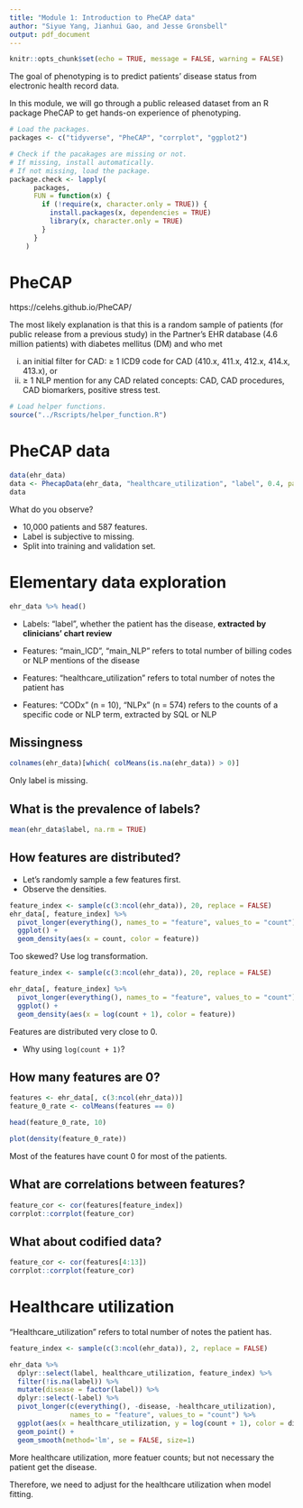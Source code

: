 ```yaml
---
title: "Module 1: Introduction to PheCAP data"
author: "Siyue Yang, Jianhui Gao, and Jesse Gronsbell"
output: pdf_document
---
```


```r
knitr::opts_chunk$set(echo = TRUE, message = FALSE, warning = FALSE)
```

The goal of phenotyping is to predict patients' disease status from electronic health record data. 

In this module, we will go through a public released dataset from an R package PheCAP to get hands-on experience of phenotyping. 

```r
# Load the packages. 
packages <- c("tidyverse", "PheCAP", "corrplot", "ggplot2")

# Check if the pacakages are missing or not. 
# If missing, install automatically.
# If not missing, load the package.
package.check <- lapply(
	  packages,
	  FUN = function(x) {
	    if (!require(x, character.only = TRUE)) {
	      install.packages(x, dependencies = TRUE)
	      library(x, character.only = TRUE)
	    }
	  }
	)
```

# PheCAP 

https://celehs.github.io/PheCAP/

The most likely explanation is that this is a random sample of patients (for public release from a previous study) in the Partner’s EHR database (4.6 million patients) with diabetes mellitus (DM) and who met 

(i) an initial filter for CAD: $\geq$ 1 ICD9 code for CAD (410.x, 411.x, 412.x, 414.x, 413.x), 
or 
(ii) $\geq$ 1 NLP mention for any CAD related concepts: CAD, CAD procedures, CAD biomarkers, positive stress test. 

```r
# Load helper functions.
source("../Rscripts/helper_function.R")
```

# PheCAP data

```r
data(ehr_data)
data <- PhecapData(ehr_data, "healthcare_utilization", "label", 0.4, patient_id = "patient_id")
data
```

What do you observe?

- 10,000 patients and 587 features.
- Label is subjective to missing. 
- Split into training and validation set. 


# Elementary data exploration

```r
ehr_data %>% head() 
```

- Labels: "label", whether the patient has the disease, **extracted by clinicians' chart review**

- Features: "main_ICD", "main_NLP" refers to total number of billing codes or NLP mentions of the disease

- Features: "healthcare_utilization" refers to total number of notes the patient has

- Features: “CODx” (n = 10), “NLPx” (n = 574) refers to the counts of a specific code or NLP term, extracted by SQL or NLP

## Missingness

```r
colnames(ehr_data)[which( colMeans(is.na(ehr_data)) > 0)]
```

Only label is missing. 

## What is the prevalence of labels?

```r
mean(ehr_data$label, na.rm = TRUE)
```

## How features are distributed?

- Let's randomly sample a few features first.
- Observe the densities. 

```r
feature_index <- sample(c(3:ncol(ehr_data)), 20, replace = FALSE)
ehr_data[, feature_index] %>%
  pivot_longer(everything(), names_to = "feature", values_to = "count") %>%
  ggplot() +
  geom_density(aes(x = count, color = feature)) 
```

Too skewed?  Use log transformation. 

```r
feature_index <- sample(c(3:ncol(ehr_data)), 20, replace = FALSE)

ehr_data[, feature_index] %>%
  pivot_longer(everything(), names_to = "feature", values_to = "count") %>%
  ggplot() +
  geom_density(aes(x = log(count + 1), color = feature)) 
```

Features are distributed very close to 0.

- Why using `log(count + 1)`?

## How many features are 0?

```r
features <- ehr_data[, c(3:ncol(ehr_data))]
feature_0_rate <- colMeans(features == 0)

head(feature_0_rate, 10)
```

```r
plot(density(feature_0_rate))
```

Most of the features have count 0 for most of the patients. 

## What are correlations between features?

```r
feature_cor <- cor(features[feature_index])
corrplot::corrplot(feature_cor)
```

## What about codified data?

```r
feature_cor <- cor(features[4:13])
corrplot::corrplot(feature_cor)
```

# Healthcare utilization

"Healthcare_utilization" refers to total number of notes the patient has. 

```r
feature_index <- sample(c(3:ncol(ehr_data)), 2, replace = FALSE)

ehr_data %>%
  dplyr::select(label, healthcare_utilization, feature_index) %>%
  filter(!is.na(label)) %>%
  mutate(disease = factor(label)) %>%
  dplyr::select(-label) %>%
  pivot_longer(c(everything(), -disease, -healthcare_utilization), 
               names_to = "feature", values_to = "count") %>%
  ggplot(aes(x = healthcare_utilization, y = log(count + 1), color = disease, shape = feature, linetype = feature)) +
  geom_point() +
  geom_smooth(method='lm', se = FALSE, size=1)
```

More healthcare utilization, more featuer counts; but not necessary the patient get the disease.  

Therefore, we need to adjust for the healthcare utilization when model fitting. 




